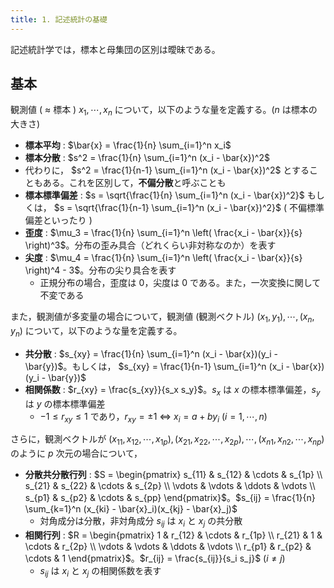 ```yaml
---
title: 1. 記述統計の基礎
---
```


記述統計学では，標本と母集団の区別は曖昧である。

## 基本
観測値 ( $\approx$ 標本 ) $x_1,\cdots, x_n$ について，以下のような量を定義する。($n$ は標本の大きさ)
- **標本平均** : $\bar{x} = \frac{1}{n} \sum_{i=1}^n x_i$
- **標本分散** : $s^2 = \frac{1}{n} \sum_{i=1}^n (x_i - \bar{x})^2$
- 代わりに， $s^2 = \frac{1}{n-1} \sum_{i=1}^n (x_i - \bar{x})^2$ とすることもある。これを区別して，**不偏分散**と呼ぶことも
- **標本標準偏差** : $s = \sqrt{\frac{1}{n} \sum_{i=1}^n (x_i - \bar{x})^2}$ もしくは， $s = \sqrt{\frac{1}{n-1} \sum_{i=1}^n (x_i - \bar{x})^2}$
 ( 不偏標準偏差といったり )
- **歪度** : $\mu_3 = \frac{1}{n} \sum_{i=1}^n \left( \frac{x_i - \bar{x}}{s} \right)^3$。分布の歪み具合（どれくらい非対称なのか）を表す
- **尖度** : $\mu_4 = \frac{1}{n} \sum_{i=1}^n \left( \frac{x_i - \bar{x}}{s} \right)^4 - 3$。分布の尖り具合を表す
    - 正規分布の場合，歪度は $0$，尖度は $0$ である。また，一次変換に関して不変である

また，観測値が多変量の場合について，観測値 (観測ベクトル) $(x_1, y_1), \cdots, (x_n, y_n)$ について，以下のような量を定義する。
- **共分散** : $s_{xy} = \frac{1}{n} \sum_{i=1}^n (x_i - \bar{x})(y_i - \bar{y})$。もしくは， $s_{xy} = \frac{1}{n-1} \sum_{i=1}^n (x_i - \bar{x})(y_i - \bar{y})$
- **相関係数** : $r_{xy} = \frac{s_{xy}}{s_x s_y}$。$s_x$ は $x$ の標本標準偏差，$s_y$ は $y$ の標本標準偏差
    - $-1 \leq r_{xy} \leq 1$ であり，$r_{xy} = \pm 1$ $\Leftrightarrow$ $x_i = a + b y_i$ ($i = 1, \cdots, n$)

さらに，観測ベクトルが $(x_{11}, x_{12}, \cdots, x_{1p}), (x_{21}, x_{22}, \cdots, x_{2p}), \cdots, (x_{n1}, x_{n2}, \cdots, x_{np})$ のように $p$ 次元の場合について，
- **分散共分散行列** : $S = \begin{pmatrix}
    s_{11} & s_{12} & \cdots & s_{1p} \\
    s_{21} & s_{22} & \cdots & s_{2p} \\
    \vdots & \vdots & \ddots & \vdots \\
    s_{p1} & s_{p2} & \cdots & s_{pp}
\end{pmatrix}$。$s_{ij} = \frac{1}{n} \sum_{k=1}^n (x_{ki} - \bar{x}_i)(x_{kj} - \bar{x}_j)$
    - 対角成分は分散，非対角成分 $s_{ij}$ は $x_i$ と $x_j$ の共分散
- **相関行列** : $R = \begin{pmatrix}
    1 & r_{12} & \cdots & r_{1p} \\
    r_{21} & 1 & \cdots & r_{2p} \\
    \vdots & \vdots & \ddots & \vdots \\
    r_{p1} & r_{p2} & \cdots & 1
\end{pmatrix}$。$r_{ij} = \frac{s_{ij}}{s_i s_j}$ ($i \neq j$)
    - $s_{ij}$ は $x_i$ と $x_j$ の相関係数を表す
